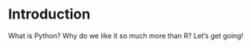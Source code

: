 # Introduction {.unnumbered}

What is Python? Why do we like it so much more than R? Let's get going!
